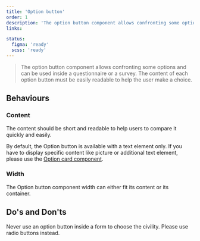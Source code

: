 ```yaml
---
title: 'Option button'
order: 1
description: 'The option button component allows confronting some options and can be used inside a questionnaire or a survey. The content of each option button must be easily readable to help the user make a choice'
links:

status:
  figma: 'ready'
  scss: 'ready'
---
```


> The option button component allows confronting some options and can be used inside a questionnaire or a survey. The content of each option button must be easily readable to help the user make a choice.

<Story id="option-group-option-button--default" />

## Behaviours

### Content

The content should be short and readable to help users to compare it quickly and easily.

<Highlight type="warning" title="Be aware">

By default, the Option button is available with a text element only. If you have to display specific content like picture or additional text element, please use the [Option card component](/Components/OptionGroup/OptionCard).

</Highlight>

### Width

The Option button component width can either fit its content or its container.

<Story id="option-group-option-button--variation-width" />

## Do's and Don'ts

<HintItem dont>
  Never use an option button inside a form to choose the civility. Please use
  radio buttons instead.
</HintItem>
